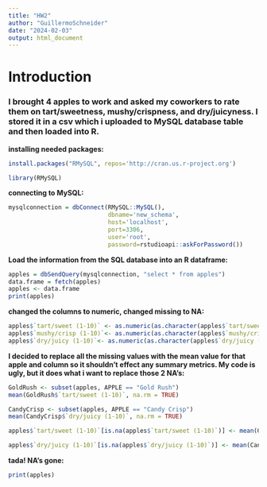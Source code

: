 ```yaml
---
title: "HW2"
author: "GuillermoSchneider"
date: "2024-02-03"
output: html_document
---
```


# Introduction

### I brought 4 apples to work and asked my coworkers to rate them on tart/sweetness, mushy/crispness, and dry/juicyness. I stored it in a csv which i uploaded to MySQL database table and then loaded into R.

**installing needed packages:**
```r

install.packages("RMySQL", repos='http://cran.us.r-project.org')

library(RMySQL)
```
**connecting to MySQL:**
```r
mysqlconnection = dbConnect(RMySQL::MySQL(),
                            dbname='new_schema',
                            host='localhost',
                            port=3306,
                            user='root',
                            password=rstudioapi::askForPassword())
```

**Load the information from the SQL database
into an R dataframe:**

```r
apples = dbSendQuery(mysqlconnection, "select * from apples")
data.frame = fetch(apples)
apples <- data.frame
print(apples) 
```

**changed the columns to numeric, changed missing to NA:**
```r
apples$`tart/sweet (1-10)` <- as.numeric(as.character(apples$`tart/sweet (1-10)`))
apples$`mushy/crisp (1-10)`<- as.numeric(as.character(apples$`mushy/crisp (1-10)`))
apples$`dry/juicy (1-10)`<- as.numeric(as.character(apples$`dry/juicy (1-10)`))

```


**I decided to replace all the missing values with the mean value for that apple and column so it shouldn't effect any summary metrics. My code is ugly, but it does what i want to replace those 2 NA's:**
```r

GoldRush <- subset(apples, APPLE == "Gold Rush")
mean(GoldRush$`tart/sweet (1-10)`, na.rm = TRUE)

CandyCrisp <- subset(apples, APPLE == "Candy Crisp")
mean(CandyCrisp$`dry/juicy (1-10)`, na.rm = TRUE)

apples$`tart/sweet (1-10)`[is.na(apples$`tart/sweet (1-10)`)] <- mean(GoldRush$`tart/sweet (1-10)`, na.rm = TRUE)

apples$`dry/juicy (1-10)`[is.na(apples$`dry/juicy (1-10)`)] <- mean(CandyCrisp$`dry/juicy (1-10)`, na.rm = TRUE)
```

**tada! NA's gone:**
```r
print(apples) 
```




